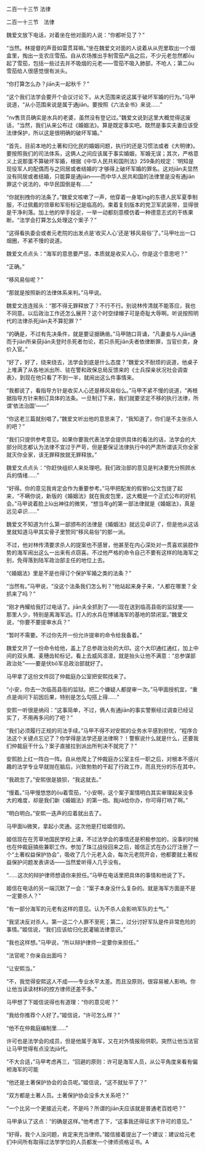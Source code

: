 

二百一十三节 法律

二百一十三节　法律

魏爱文放下电话，对着坐在他对面的人说：“你都听见了？”

“当然。林提督的声音如雷贯耳嘛。”坐在魏爱文对面的人说着从从兜里取出一个烟盒里，掏出一支农庄雪茄。自从农场推出手制雪茄产品之后，不少元老忽然都ōu起了雪茄，包括一些过去并不吸烟的元老――雪茄不吸入肺部，不呛人；第二ōu雪茄给人很感觉很有派头。

“你打算怎么办？jiān夫一起秋千？”

“这个我们法学会要开个会议讨论下。从大范围来说这属于破坏军婚的行为。”马甲说道，“从小范围来说是属于通jiān。要按照《六法全书》来说……”

“nv售货员确实是水兵的老婆，虽然没有登记过。”魏爱文说到这里大概觉得这废话，“当然，我们从来公布过《婚姻法》。算是既定事实吧。既然是事实夫妻应该受法律保护，所以这是很明确的破坏军婚。”

“首先，目前本地的土著和归化民的婚姻问题，执行的还是习惯法或者《大明律》。要按照我们的司法体系，这俩人之间应该属于事实婚姻，军婚无误；其次，严格意义上说那蛋不算破坏军婚，根据《中华人民共和国刑法》259条的规定：‘明知是现役军人的配偶而与之同居或者结婚的’才够得上破坏军婚的罪名。这对jiān夫显然没有同居或者结婚，只能算是通jiān――而中华人民共和国的法律里是没有通jiān罪这个说法的，中华民国倒是有……”

“你就别拽你的法条了。”魏爱文咳嗽了一声，他穿着一身笔ǐng的东德人民军夏季制服，不过佩戴的领章和军衔标记是临高的。束着复刻版本的党卫军武装带，显得很是干净利落。加上他的举手投足，一举一动都刻意模仿着一种德意志式的干练果断。“法学会打算怎么处理这个案子？”

“这得看执委会或者元老院的出发点是‘收买人心’还是‘移风易俗’了。”马甲吐出一口烟圈，不紧不慢的说道。

魏爱文点点头：“海军的意思要严惩，本质就是收买人心，你是这个意思吧？”

“正确。”

“移风易俗呢？”

“那就是按照新的法律体系来判。”马甲说。

魏爱文连连摇头：“那不得无罪释放了？不行不行。别说林传清就不能答应，我也不同意。以后政治工作还怎么展开？这个时空绿帽子可是奇耻大辱啊。听说按照明代的法律杀死jiān夫不算犯罪？”

“的确是，不过有先决条件，就是要证据确凿。”马甲随口背诵，“凡妻妾与人jiān通而于jiān所亲获jiān夫登时杀死者勿论，若只杀死jiān夫者依律断罪，当官价卖，身价入官。”

“好了，好了，绕来绕去，法学会到底是什么态度？”魏爱文不耐烦的说道，他桌子上堆满了从各地派出所、驻在警和政保总局反馈来的《士兵探亲状况社会调查表》，到现在他只看了不到一半，就闹出这么件事情来。

“我都说了，看指导方针是收买人心还是移风易俗么。”马甲不紧不慢的说道，“再根据指导方针来制订具体的法条。一旦制订下来，我们就要坚定不移的执行法律，所谓‘依法治国’――”

“你这老三篇就别唱了。”魏爱文听出他的意思来了，“我知道了，你们是不主张杀人的吧？”

“我们只提供参考意见。如果你要我代表法学会提供具体的看法的话，法学会的大部分同志都认为法律不宜过于严苛，但是要保证法律执行中的严肃所谓该灭你全家就灭你全家，该无罪释放就无罪释放。”

魏爱文点点头：“你赶快组织人来处理吧。我们政治部的意见是判决要充分照顾水兵的情绪……”

“好得。你的意见我肯定会作为重要参考。”马甲把配发的假冒b公文包提了起来，“不瞒你说，新版的《婚姻法》就在我皮包里，这大概是一个正式公布的好机会。”马甲说着脸上lù出神往的微笑，“想当年g的第一部法律就是《婚姻法》，真是远见卓识……”

魏爱文不知道为什么第一部颁布的法律是《婚姻法》就远见卓识了，但是他从这话里就知道马甲其实骨子里赞同“移风易俗”的那一派。

不过，他对林传清要求杀人的提案也不感冒，他甚至在内心深处对一贯喜欢装腔作势的海军闹出这么一出来有点窃喜。不过他严格的命令自己不要有这样的陆海军之别，免得落到陆军政治部主任的地位上去。

“《婚姻法》里是不是也得订个保护军婚之类的法条？”

“当然有。”马甲说，“没这个法条我们怎么判？”他站起来身子来，“人都在哪里？全抓来了吗？”

“刚才冉耀给我打过电话了。jiān夫全抓到了――现在送到临高县衙的监狱里――那里人少，特别是离海军远。打人的水兵在博铺海军的基地的禁闭室。”魏爱文说，“你要不要提审水兵？”

“暂时不需要。不过你先开一份允许提审的命令给我备着。”

魏爱文开了一份命令给他，盖上了总参政治处的大印。这个大印通红通红，加上中间的双头鹰、麦穗齿轮标记，看上去威风凛凛，就是抬头让他不满意：“总参谋部政治处”――要是伏bō军总政治部就好了。

马甲拿了这份文件回了仲裁庭办公室把安熙找来了。

“小安，你去一次临高县衙的监狱。把二个嫌疑人都提审一次。”马甲面授机宜，“重点是询问下前因后果，特别是怎么勾搭上得……”

安熙一听很是纳闷：“这事简单，不过，俩人有通jiān的事实警察经过调查已经证实了，不用再多问的了吧？”

“我们必须履行正规的司法手续。”马甲不得不对安熙的业务水平感到担忧，“程序合法这个关键点忘记了？你学得是法学还是法律啊？！警察说什么就是什么，还要我们仲裁庭干什么？案子直接拉到派出所判决不就完了？”

安熙脸上红一阵白一阵。自从他爬上了仲裁庭办公室主任一职之后，对根本不感兴趣的法学专业早就抛在脑后，兴致勃勃的干起了行政工作，而且充分的乐在其中。

“我疏忽了。”安熙很是狼狈，“我这就去。”

“慢着。”马甲慢悠悠的ōu着雪茄，“小安啊，这个案子案情明白其实审理起来没多大的难度，却是我们新《婚姻法》的第一炮。我jiā给你办，你可得打响了啊。”

“明白明白。”安熙一迭声的应着就出去了。

马甲面lù微笑，拿起小灵通。这次他是打给姬信的。

姬信现在在芳草地国民学校上课，不过法学会的事情还是积极参加的，没事的时候也在仲裁庭搞些兼职工作。参加了珠江战役回来之后，姬信正式在办公厅注册了一个“土著权益保护协会”，吸收了几个元老入会，每次元老院开会，他都要就土著权益保护问题发表讲话――当然爱听得人几乎没有。

“……这次的辩护律师想请你来担任。”马甲在电话里把具体的事情和他说了下。

姬信在电话的另一端沉默了一会：“案子本身没什么复杂的。就是海军方面是不是一定要杀人？”

“有一部分海军的元老有这样的意见。认为不杀人会影响军队的士气。”

“我坚决反对杀人。第一这二个人罪不至死；第二，过分讨好军队是件非常危险的事情。”姬信说，“我们应该给归化民灌输法律意识。”

“我也这样想。”马甲说，“所以辩护律师一定要你来担任。”

“法官呢？你亲自出面吗？

“让安熙当。”

“不，我觉得安熙这人不成――专业水平太差。而且没原则，很容易被人影响。你让他当读读材料的控方律师还差不多。”

马甲想了下姬信说得也有道理：“你的意见呢？”

“我给你推荐个人好了。”姬信说，“许可怎么样？”

“他不在仲裁庭编制里……”

许可也是法学会的成员，但是他属于海军，又在对外情报局供职。突然让他当法官让马甲觉得有点没法jiā代。

“不大合适，”马甲考虑再三，“回避的原则：许可是海军人员，从公平角度来看有偏袒海军的可能

“他还是土著保护协会的会员呢。”姬信说，“这不就扯平了？”

“双方都是土著人员。土著保护协会没多大关系吧？”

“一个比另一个更接近元老，不是吗？所谓的jiān夫应该就是普通老百姓吧？”

马甲承认了这点：“的确是这样。”他考虑了下，“这事我还得征求下许可的意见。”

“好得，我个人没问题，肯定来充当律师。”姬信接着提出了一个建议：建议给元老们中间所有取得过法学学位的人员都发一个律师资格证书。A

